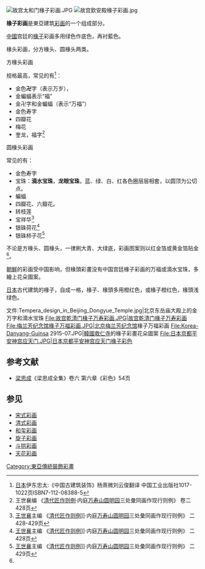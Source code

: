 [[File:故宫太和门椽子彩画.JPG|thumb]]
[[File:故宫欽安殿椽子彩画.jpg|thumb]]

'''椽子彩画'''是東亞建筑[[彩画|彩画]]的一个组成部分。

[[中國|中國]]宫廷的[[椽子|椽子]]彩画多用绿色作底色，再衬藍色。

椽头彩画，分方椽头、圆椽头两类。

;方椽头彩画

规格最高，常见的有<ref>[[日本|日本]]伊东忠太:《中国古建筑装饰》杨熹微刘云俊翻译 中国工业出版社1017-1022页ISBN7-112-08388-5</ref>：
*金色'''卍'''字（表示万岁），
*金蝙蝠表示“福”
*金卍字和金蝙蝠（表示“万福”）
*金色寿字
*四瓣花
*梅花
*奎龙，福字<ref>王世襄编 《[[清代匠作则例|清代匠作则例]]·内庭[[万寿山|万寿山]][[圆明园|圆明园]]三处彙同画作现行则例》 卷二 428页</ref>

;圆椽头彩画

常见的有：
*金色寿字
*宝珠：'''滴水宝珠'''，'''龙眼宝珠'''，蓝、绿、白、红各色圈层层相套，以圆顶为公切点。
*蝙蝠
*四瓣花、六瓣花。
*转枝莲
*宝祥华<ref>[[王世襄|王世襄]]主编  《[[清代匠作则例|清代匠作则例]]]]·内庭[[万寿山|万寿山]][[圆明园|圆明园]]三处彙同画作现行则例》  二   428-429页</ref>
*银硃荷花<ref name="ReferenceA">[[王世襄|王世襄]]主编  《[[清代匠作则例|清代匠作则例]]]]·内庭[[万寿山|万寿山]][[圆明园|圆明园]]三处彙同画作现行则例》  二   428页</ref>
*银硃柿子花<ref>[[王世襄|王世襄]]主编  《[[清代匠作则例|清代匠作则例]]]]·内庭[[万寿山|万寿山]][[圆明园|圆明园]]三处彙同画作现行则例》  二   429页</ref>


不论是方椽头、圆椽头，一律刷大青、大绿底，彩画图案则以红金箔或黄金箔贴金<ref name="ReferenceA"/>。

[[朝鮮半島|朝鮮]]的彩画受中国影响，但椽頭彩畫没有中国宫廷椽子彩画的万福或滴水宝珠，多繪上花朵圖案。

[[日本|日本]]古代建筑的椽子，自成一格，椽子、椽頭多用橙红色，或椽子橙红色，椽頭浅绿色。

<gallery>
文件:Tempera_design_in_Beijing_Dongyue_Temple.jpg|北京东岳庙大殿上的金万字和滴水宝珠
File:故宫乾清门椽子万寿彩画.JPG|故宫乾清门椽子万寿彩画
File:梅兰芳纪念馆椽子万福彩画.JPG|北京[[梅兰芳纪念馆|梅兰芳纪念馆]]椽子万福彩画
File:Korea-Danyang-Guinsa 2915-07.JPG|[[韓國|韓國]][[救仁寺|救仁寺]]的椽子彩畫花朵圖案
File:日本京都平安神宫应天门.JPG|日本京都平安神宫应天门椽子彩色
</gallery>

==参考文献==
<div class="references-small">
<references />
* [[梁思成|梁思成]]《梁思成全集》卷六 第六章《彩色》54页
</div>
==参见==
*[[宋式彩画|宋式彩画]]
*[[清式彩画|清式彩画]]
*[[和玺彩画|和玺彩画]]
*[[旋子彩画|旋子彩画]]
*[[斗拱彩画|斗拱彩画]]
*[[天花彩画|天花彩画]]

{{arch-stub}}

[[Category:東亞傳統裝飾彩畫|Category:東亞傳統裝飾彩畫]]